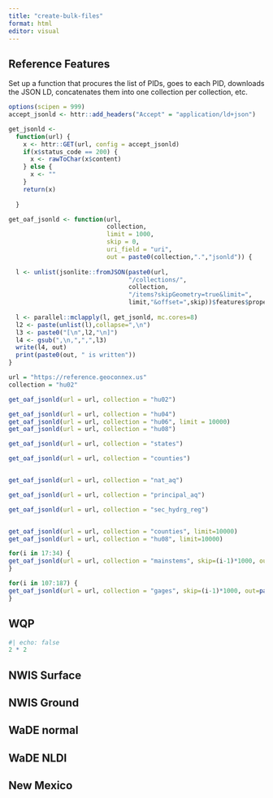 ```yaml
---
title: "create-bulk-files"
format: html
editor: visual
---
```


## Reference Features

Set up a function that procures the list of PIDs, goes to each PID, downloads the JSON LD, concatenates them into one collection per collection, etc.

```r
options(scipen = 999)
accept_jsonld <- httr::add_headers("Accept" = "application/ld+json")

get_jsonld <-
  function(url) {
    x <- httr::GET(url, config = accept_jsonld)
    if(x$status_code == 200) {
      x <- rawToChar(x$content)
    } else {
      x <- ""
    }
    return(x)
    
  }

get_oaf_jsonld <- function(url, 
                           collection,
                           limit = 1000,
                           skip = 0,
                           uri_field = "uri",
                           out = paste0(collection,".","jsonld")) {
  
  l <- unlist(jsonlite::fromJSON(paste0(url, 
                                 "/collections/", 
                                 collection, 
                                 "/items?skipGeometry=true&limit=",
                                 limit,"&offset=",skip))$features$properties[uri_field])
  
  l <- parallel::mclapply(l, get_jsonld, mc.cores=8)
  l2 <- paste(unlist(l),collapse=",\n")
  l3 <- paste0("[\n",l2,"\n]")
  l4 <- gsub(",\n,",",",l3)
  write(l4, out)
  print(paste0(out, " is written"))
}

url = "https://reference.geoconnex.us"
collection = "hu02"

get_oaf_jsonld(url = url, collection = "hu02")

get_oaf_jsonld(url = url, collection = "hu04")
get_oaf_jsonld(url = url, collection = "hu06", limit = 10000)
get_oaf_jsonld(url = url, collection = "hu08")

get_oaf_jsonld(url = url, collection = "states")

get_oaf_jsonld(url = url, collection = "counties")


get_oaf_jsonld(url = url, collection = "nat_aq")

get_oaf_jsonld(url = url, collection = "principal_aq")

get_oaf_jsonld(url = url, collection = "sec_hydrg_reg")


get_oaf_jsonld(url = url, collection = "counties", limit=10000)
get_oaf_jsonld(url = url, collection = "hu08", limit=10000)

for(i in 17:34) {
get_oaf_jsonld(url = url, collection = "mainstems", skip=(i-1)*1000, out=paste0("mainstems",i,".jsonld"))
}

for(i in 107:187) {
get_oaf_jsonld(url = url, collection = "gages", skip=(i-1)*1000, out=paste0("gages",i,".jsonld"))
}
```

## WQP

```r
#| echo: false
2 * 2
```

## NWIS Surface

## NWIS Ground

## WaDE normal

## WaDE NLDI

## New Mexico
